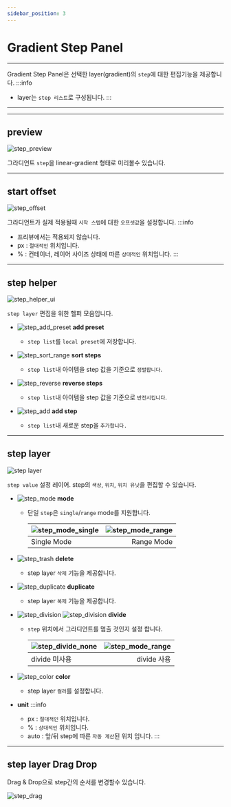 ```yaml
---
sidebar_position: 3
---
```




# Gradient Step Panel

<hr/>

Gradient Step Panel은 선택한 layer(gradient)의 ```step```에 대한 편집기능을 제공합니다.
:::info
* layer는 ```step 리스트```로 구성됩니다.
:::

<hr/>


<TOCInline toc={toc}/>

<hr/>

## preview
![step_preview](./img/step/step_preview.png)

그라디언트 ```step```을 linear-gradient 형태로 미리볼수 있습니다.


<hr/>

## start offset
![step_offset](./img/step/step_offset.png)

그라디언트가 실제 적용될때 ```시작 스텝```에 대한 ```오프셋값```을 설정합니다.
:::info
- 프리뷰에서는 적용되지 않습니다.
- px : ```절대적인``` 위치입니다.
- % : 컨테이너, 레이어 사이즈 상태에 따른 ```상대적인``` 위치입니다.
:::


<hr/>

## step helper
![step_helper_ui](./img/step/step_ui.png)

```step layer``` 편집을 위한 헬퍼 모음입니다.
 - ![step_add_preset](./img/step/step_add_preset.png)  **add preset**
	- ```step list```를 ```local preset```에 저장합니다.

 - ![step_sort_range](./img/step/step_sort_range.png) **sort steps**
	- ```step list```내 아이템을 step 값을 기준으로 ```정렬합니다```.

 - ![step_reverse](./img/step/step_reverse.png) **reverse steps**
   - ```step list```내 아이템을 step 값을 기준으로 ```반전시킵니다```.

 - ![step_add](./img/step/step_add.png) **add step**
	 - ```step list```내 새로운 step을 ```추가합니다.```

<hr/>

## step layer
![step layer](./img/step/step_item.png)

```step value``` 설정 레이어. step의 ```색상```, ```위치```, ```위치 유닛```을 편집할 수 있습니다.

 - ![step_mode](./img/step/step_mode.png) **mode**
   - 단일 ```step```은  ```single```/```range``` mode를 지원합니다.

	  |![step_mode_single](./img/step/step_mode_single.png)|![step_mode_range](./img/step/step_mode_range.png)|
	  |:--|--:|
	  |Single Mode|Range Mode|

 - ![step_trash](./img/step/step_trash.png) **delete**
	 - step layer ```삭제``` 기능을 제공합니다.

 - ![step_duplicate](./img/step/step_duplicate.png) **duplicate**
	 - step layer ```복제``` 기능을 제공합니다.


 - ![step_division](./img/step/step_divide.png) ![step_division](./img/step/step_divide_on.png) **divide**
	  - ```step``` 위치에서 그라디언트를 멈출 것인지 설정 합니다.

		|![step_divide_none](./img/step/step_divide_none.png)|![step_mode_range](./img/step/step_divide_use.png)|
		|:--|--:|
		|divide 미사용|divide 사용|

 - ![step_color](./img/step/step_color.png) **color**
 	  - step layer ```컬러```를 설정합니다.

 - **unit**
	:::info
	- px : ```절대적인``` 위치입니다.
	- % : ```상대적인``` 위치입니다.
	- auto : 앞/뒤 step에 따른 ```자동 계산```된 위치 입니다.
	:::

<hr/>

## step layer Drag Drop
Drag & Drop으로 step간의 순서를 변경할수 있습니다.

![step_drag](./img/step/step_drag.png)
